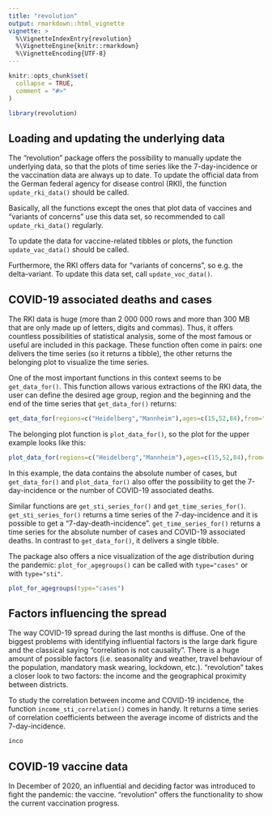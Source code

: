 ```yaml
---
title: "revolution"
output: rmarkdown::html_vignette
vignette: >
  %\VignetteIndexEntry{revolution}
  %\VignetteEngine{knitr::rmarkdown}
  %\VignetteEncoding{UTF-8}
---
```


```r
knitr::opts_chunk$set(
  collapse = TRUE,
  comment = "#>"
)
```

```r
library(revolution)
```

## Loading and updating the underlying data

The "revolution" package offers the possibility to manually update the underlying data, so that the plots of time series like the 7-day-incidence or the vaccination data are always up to date. To update the official data from the German federal agency for disease control (RKI), the function `update_rki_data()` should be called.

Basically, all the functions except the ones that plot data of vaccines and "variants of concerns" use this data set, so recommended to call `update_rki_data()` regularly.

To update the data for vaccine-related tibbles or plots, the function `update_vac_data()` should be called.

Furthermore, the RKI offers data for "variants of concerns", so e.g. the delta-variant. To update this data set, call `update_voc_data()`.

## COVID-19 associated deaths and cases

The RKI data is huge (more than 2 000 000 rows and more than 300 MB that are only made up of letters, digits and commas). Thus, it offers countless possibilities of statistical analysis, some of the most famous or useful are included in this package. These function often come in pairs: one delivers the time series (so it returns a tibble), the other returns the belonging plot to visualize the time series.

One of the most important functions in this context seems to be `get_data_for()`. This function allows various extractions of the RKI data, the user can define the desired age group, region and the beginning and the end of the time series that `get_data_for()` returns:

```r
get_data_for(regions=c("Heidelberg","Mannheim"),ages=c(15,52,84),from="2020-12-02",to="2021-08-05",type="cases")
```
The belonging plot function is `plot_data_for()`, so the plot for the upper example looks like this:

```r
plot_data_for(regions=c("Heidelberg","Mannheim"),ages=c(15,52,84),from="2020-12-02",to="2021-08-05",type="cases")
```
In this example, the data contains the absolute number of cases, but `get_data_for()` and `plot_data_for()` also offer the possibility to get the 7-day-incidence or the number of COVID-19 associated deaths.

Similar functions are `get_sti_series_for()` and `get_time_series_for()`. 
`get_sti_series_for()` returns a time series of the 7-day-incidence and it is possible to get a "7-day-death-incidence". `get_time_series_for()` returns a time series for the absolute number of cases and COVID-19 associated deaths. In contrast to `get_data_for()`, it delivers a single tibble. 

The package also offers a nice visualization of the age distribution during the pandemic: `plot_for_agegroups()` can be called with `type="cases"` or with `type="sti"`.
```r
plot_for_agegroups(type="cases")
```

## Factors influencing the spread

The way COVID-19 spread during the last months is diffuse. One of the biggest problems with identifying influential factors is the large dark figure and the classical saying "correlation is not causality". There is a huge amount of possible factors (i.e. seasonality and weather, travel behaviour of the population, mandatory mask wearing, lockdown, etc.). "revolution" takes a closer look to two factors: the income and the geographical proximity between districts. 

To study the correlation between income and COVID-19 incidence, the function `income_sti_correlation()` comes in handy. It returns a time series of correlation coefficients between the average income of districts and the 7-day-incidence.

```r
inco
```


## COVID-19 vaccine data

In December of 2020, an influential and deciding factor was introduced to fight the pandemic: the vaccine. "revolution" offers the functionality to show the current vaccination progress. 

